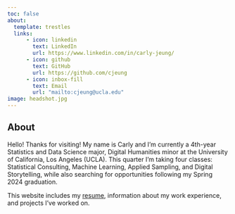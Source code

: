 ```yaml
---
toc: false
about:
  template: trestles
  links: 
      - icon: linkedin
        text: LinkedIn
        url: https://www.linkedin.com/in/carly-jeung/
      - icon: github
        text: GitHub
        url: https://github.com/cjeung
      - icon: inbox-fill
        text: Email
        url: "mailto:cjeung@ucla.edu"
image: headshot.jpg
---
```


## About
Hello! Thanks for visiting! My name is Carly and I'm currently a 4th-year Statistics and Data Science major, Digital Humanities minor at the University of California, Los Angeles (UCLA). This quarter I'm taking four classes: Statistical Consulting, Machine Learning, Applied Sampling, and Digital Storytelling, while also searching for opportunities following my Spring 2024 graduation.

This website includes my [resume](resume.pdf), information about my work experience, and projects I've worked on.


